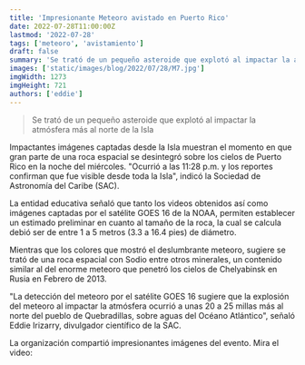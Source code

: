 ```yaml
---
title: 'Impresionante Meteoro avistado en Puerto Rico'
date: 2022-07-28T11:00:00Z
lastmod: '2022-07-28'
tags: ['meteoro', 'avistamiento']
draft: false
summary: 'Se trató de un pequeño asteroide que explotó al impactar la atmósfera más al norte de la Isla.'
images: ['static/images/blog/2022/07/28/M7.jpg']
imgWidth: 1273
imgHeight: 721
authors: ['eddie']
---
```


> Se trató de un pequeño asteroide que explotó al impactar la atmósfera más al norte de la Isla

Impactantes imágenes captadas desde la Isla muestran el momento en que gran parte de una roca espacial se desintegró sobre los cielos de Puerto Rico en la noche del miércoles. "Ocurrió a las 11:28 p.m. y los reportes confirman que fue visible desde toda la Isla", indicó la Sociedad de Astronomía del Caribe (SAC).

La entidad educativa señaló que tanto los videos obtenidos así como imágenes captadas por el satélite GOES 16 de la NOAA, permiten establecer un estimado preliminar en cuanto al tamaño de la roca, la cual se calcula debió ser de entre 1 a 5 metros (3.3 a 16.4 pies) de diámetro.

Mientras que los colores que mostró el deslumbrante meteoro, sugiere se trató de una roca espacial con Sodio entre otros minerales, un contenido similar al del enorme meteoro que penetró los cielos de Chelyabinsk en Rusia en Febrero de 2013.

"La detección del meteoro por el satélite GOES 16 sugiere que la explosión del meteoro al impactar la atmósfera ocurrió a unas 20 a 25 millas más al norte del pueblo de Quebradillas, sobre aguas del Océano Atlántico", señaló Eddie Irizarry, divulgador científico de la SAC.

La organización compartió impresionantes imágenes del evento. Mira el video:

<ResponsiveReactPlayer url="https://youtu.be/eDb3NMG5GXs" />
